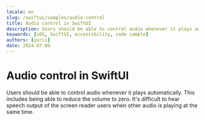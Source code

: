 ```yaml
---
locale: en
slug: /swiftui/samples/audio-control
title: Audio control in SwiftUI
description: Users should be able to control audio whenever it plays automatically.
keywords: [iOS, SwiftUI, accessibility, code sample]
authors: [yurii]
date: 2024-07-09
---
```


# Audio control in SwiftUI

Users should be able to control audio whenever it plays automatically. This includes being able to reduce the volume to zero. It's difficult to hear speech output of the screen reader users when other audio is playing at the same time.

<CodeSample id="media-audio-control" framework="swiftui" locale="en"/>
